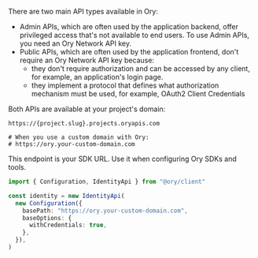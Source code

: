There are two main API types available in Ory:

- Admin APIs, which are often used by the application backend, offer privileged access that's not available to end users. To use
  Admin APIs, you need an Ory Network API key.
- Public APIs, which are often used by the application frontend, don't require an Ory Network API key because:
  - they don't require authorization and can be accessed by any client, for example, an application's login page.
  - they implement a protocol that defines what authorization mechanism must be used, for example, OAuth2 Client Credentials

Both APIs are available at your project's domain:

```
https://{project.slug}.projects.oryapis.com

# When you use a custom domain with Ory:
# https://ory.your-custom-domain.com
```

This endpoint is your SDK URL. Use it when configuring Ory SDKs and tools.

```typescript
import { Configuration, IdentityApi } from "@ory/client"

const identity = new IdentityApi(
  new Configuration({
    basePath: "https://ory.your-custom-domain.com",
    baseOptions: {
      withCredentials: true,
    },
  }),
)
```
